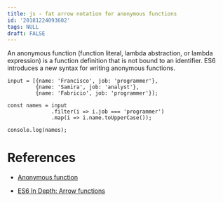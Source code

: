 ```yaml
---
title: js - fat arrow notation for anonymous functions
id: '20181224093602'
tags: NULL
draft: FALSE
---
```


An anonymous function (function literal, lambda abstraction, or lambda expression) is a function definition that is not bound to an identifier. ES6 introduces a new syntax for writing anonymous functions.

```node
input = [{name: 'Francisco', job: 'programmer'}, 
         {name: 'Samira', job: 'analyst'}, 
         {name: 'Fabricio', job: 'programmer'}];

const names = input
              .filter(i => i.job === 'programmer')
              .map(i => i.name.toUpperCase());

console.log(names);         
```



# References

+ [Anonymous function](https://en.wikipedia.org/wiki/Anonymous_function)

+ [ES6 In Depth: Arrow functions](https://hacks.mozilla.org/2015/06/es6-in-depth-arrow-functions/)